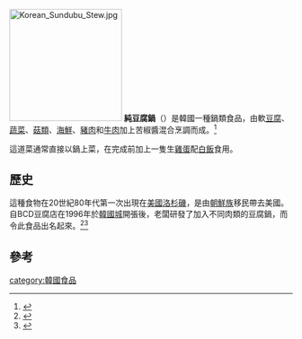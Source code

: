 [[File:Korean_Sundubu_Stew.jpg|200px]]
'''純豆腐鍋'''（{{Kor|谚=순두부찌개|名=南|漢=순豆腐찌개|羅=	sundubu-jjigae}}）是韓國一種鍋類食品，由軟[[豆腐|豆腐]]、[[蔬菜|蔬菜]]、[[菇類|菇類]]、[[海鮮|海鮮]]、[[豬肉|豬肉]]和[[牛肉|牛肉]]加上苦椒醬混合烹調而成。<ref>{{cite web |author1=Ann Yeong |title=SUNDUBU JJIGAE (KOREAN SPICY SOFT TOFU STEW) |url=https://mykoreankitchen.com/sundubu-jjigae/ |website=My Korean Kitchen |accessdate=2020-04-25}}</ref>

這道菜通常直接以鍋上菜，在完成前加上一隻生[[雞蛋|雞蛋]]配[[白飯|白飯]]食用。

==歷史==
這種食物在20世紀80年代第一次出現在[[美國|美國]][[洛杉磯|洛杉磯]]，是由[[朝鮮族|朝鮮族]]移民帶去美國。自BCD豆腐店在1996年於[[韩国城_(洛杉矶)|韓國城]]開張後，老闆研發了加入不同肉類的豆腐鍋，而令此食品出名起來。<ref>{{cite book |author1=Maangchi, Martha Rose Shulman |title=Maangchi's Big Book of Korean Cooking: From Everyday Meals to Celebration Cuisine |date=2019 |publisher=Houghton Mifflin Harcourt}}</ref><ref>{{cite web |author1=Kim, Victoria |title=Korean immigrant reigns over an empire of tofu stew |url=https://www.latimes.com/archives/la-xpm-2008-jan-24-fi-tofu24-story.html |website=Los Angeles Times |accessdate=2008-01-24}}</ref>

==參考==
{{Reflist}}

{{大豆}}

[[category:韓國食品|category:韓國食品]]